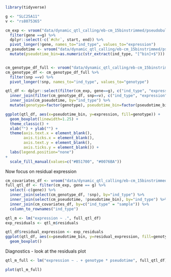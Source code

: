 ```r
library(tidyverse)
```

```r
g <- "SLC25A11"
v <- "rs8075365"

cm_exp <- vroom("data/dynamic_qtl_calling/eb-cm_15binstrimmed/pseudobulk_tmm/expression.bed.gz") %>%
  filter(gene ==g) %>%
  dplyr::select(-c(`#chr`, start, end)) %>%
  pivot_longer(!gene, names_to="ind_type", values_to="expression")
cm_pseudotime <- vroom("data/dynamic_qtl_calling/eb-cm_15binstrimmed/pseudobulk_tmm/pseudotime.tsv") %>%
  mutate(pseudotime_bin=as.numeric(str_extract(ind_type, "[^bin]+$")))


cm_genotype_df_full <- vroom("data/dynamic_qtl_calling/eb-cm_15binstrimmed/pseudobulk_tmm/nipals/10clpcs/genotype_df.tsv") 
cm_genotype_df <- cm_genotype_df_full %>% 
  filter(snp ==v) %>%
  pivot_longer(!snp, names_to="ind_type", values_to="genotype")

qtl_df <- dplyr::select(filter(cm_exp, gene==g), c("ind_type", "expression")) %>%
  inner_join(filter(cm_genotype_df, snp==v), c("ind_type", "expression"), by="ind_type") %>%
  inner_join(cm_pseudotime, by="ind_type") %>%
  mutate(genotype=factor(genotype), pseudotime_bin=factor(pseudotime_bin)) 

ggplot(qtl_df, aes(x=pseudotime_bin, y=expression, fill=genotype)) +
  geom_boxplot(linewidth=1.25) +
  theme_classic() +
  xlab("") + ylab("") +
  theme(axis.text.x = element_blank(), 
        axis.ticks.x = element_blank(),
        axis.text.y = element_blank(),
        axis.ticks.y = element_blank()) +
  labs(legend.position="none") 
+
  scale_fill_manual(values=c("#B51700", "#0076BA"))
```


Now focus on residual expression
```r
cm_covariates_df <- vroom("data/dynamic_qtl_calling/eb-cm_15binstrimmed/pseudobulk_tmm/nipals/10clpcs/covariate_df.tsv")
full_qtl_df <- filter(cm_exp, gene == g) %>%
  select(-c(gene)) %>%
  inner_join(select(cm_genotype_df, !snp), by="ind_type") %>% 
  inner_join(select(cm_pseudotime, !pseudotime_bin), by="ind_type") %>%
  inner_join(cm_covariates_df, by=c("ind_type" = "sample")) %>%
  column_to_rownames("ind_type")
```

```r
qtl_m <- lm("expression ~ .", full_qtl_df)
exp_residuals <- qtl_m$residuals

qtl_df$residual_expression <- exp_residuals
ggplot(qtl_df, aes(x=pseudotime_bin, y=residual_expression, fill=genotype)) +
  geom_boxplot()
```

Diagnostics - look at the residuals plot
```r
qtl_m_full <- lm("expression ~ . + genotype * pseudotime", full_qtl_df)

plot(qtl_m_full)
```

